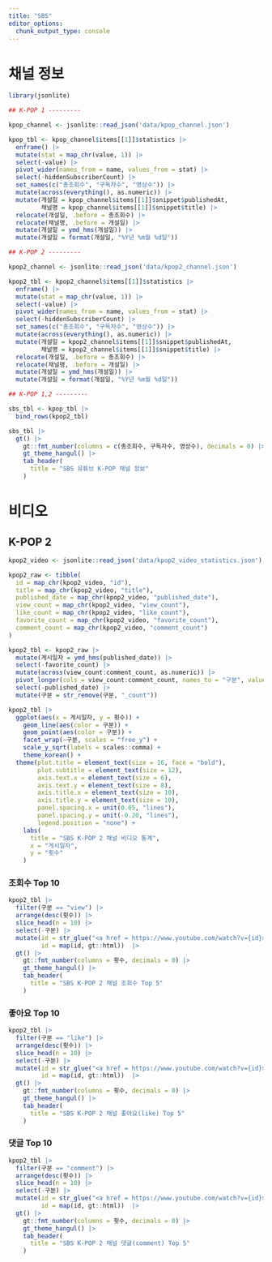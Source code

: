 ```yaml
---
title: "SBS"
editor_options: 
  chunk_output_type: console
---
```


#  채널 정보

```r
library(jsonlite)

## K-POP 1 ---------

kpop_channel <- jsonlite::read_json('data/kpop_channel.json')

kpop_tbl <- kpop_channel$items[[1]]$statistics |> 
  enframe() |> 
  mutate(stat = map_chr(value, 1)) |> 
  select(-value) |>
  pivot_wider(names_from = name, values_from = stat) |> 
  select(-hiddenSubscriberCount) |>
  set_names(c("총조회수", "구독자수", "영상수")) |> 
  mutate(across(everything(), as.numeric)) |>
  mutate(개설일 = kpop_channel$items[[1]]$snippet$publishedAt,
         채널명 = kpop_channel$items[[1]]$snippet$title) |> 
  relocate(개설일, .before = 총조회수) |> 
  relocate(채널명, .before = 개설일) |> 
  mutate(개설일 = ymd_hms(개설일)) |> 
  mutate(개설일 = format(개설일, "%Y년 %m월 %d일")) 

## K-POP 2 ---------

kpop2_channel <- jsonlite::read_json('data/kpop2_channel.json')

kpop2_tbl <- kpop2_channel$items[[1]]$statistics |> 
  enframe() |> 
  mutate(stat = map_chr(value, 1)) |> 
  select(-value) |>
  pivot_wider(names_from = name, values_from = stat) |> 
  select(-hiddenSubscriberCount) |>
  set_names(c("총조회수", "구독자수", "영상수")) |> 
  mutate(across(everything(), as.numeric)) |>
  mutate(개설일 = kpop2_channel$items[[1]]$snippet$publishedAt,
         채널명 = kpop2_channel$items[[1]]$snippet$title) |> 
  relocate(개설일, .before = 총조회수) |> 
  relocate(채널명, .before = 개설일) |> 
  mutate(개설일 = ymd_hms(개설일)) |> 
  mutate(개설일 = format(개설일, "%Y년 %m월 %d일")) 

## K-POP 1,2 ---------

sbs_tbl <- kpop_tbl |>
  bind_rows(kpop2_tbl) 

sbs_tbl |> 
  gt() |> 
    gt::fmt_number(columns = c(총조회수, 구독자수, 영상수), decimals = 0) |> 
    gt_theme_hangul() |> 
    tab_header(
      title = "SBS 유튜브 K-POP 채널 정보"
    )

```

# 비디오

## K-POP 2

```r

kpop2_video <- jsonlite::read_json('data/kpop2_video_statistics.json')

kpop2_raw <- tibble(
  id = map_chr(kpop2_video, "id"),
  title = map_chr(kpop2_video, "title"),
  published_date = map_chr(kpop2_video, "published_date"),
  view_count = map_chr(kpop2_video, "view_count"),
  like_count = map_chr(kpop2_video, "like_count"),
  favorite_count = map_chr(kpop2_video, "favorite_count"),
  comment_count = map_chr(kpop2_video, "comment_count")
)

kpop2_tbl <- kpop2_raw |> 
  mutate(게시일자 = ymd_hms(published_date)) |> 
  select(-favorite_count) |>
  mutate(across(view_count:comment_count, as.numeric)) |> 
  pivot_longer(cols = view_count:comment_count, names_to = "구분", values_to = "횟수") |> 
  select(-published_date) |> 
  mutate(구분 = str_remove(구분, "_count")) 

kpop2_tbl |> 
  ggplot(aes(x = 게시일자, y = 횟수)) +
    geom_line(aes(color = 구분)) +
    geom_point(aes(color = 구분)) +
    facet_wrap(~구분, scales = "free_y") +
    scale_y_sqrt(labels = scales::comma) +
    theme_korean() +
  theme(plot.title = element_text(size = 16, face = "bold"),
        plot.subtitle = element_text(size = 12),
        axis.text.x = element_text(size = 6),
        axis.text.y = element_text(size = 8),
        axis.title.x = element_text(size = 10),
        axis.title.y = element_text(size = 10),
        panel.spacing.x = unit(0.05, "lines"),
        panel.spacing.y = unit(-0.20, "lines"),
        legend.position = "none") +
    labs(
      title = "SBS K-POP 2 채널 비디오 통계",
      x = "게시일자",
      y = "횟수"
    ) 
```


### 조회수 Top 10

```r
kpop2_tbl |> 
  filter(구분 == "view") |>
  arrange(desc(횟수)) |> 
  slice_head(n = 10) |> 
  select(-구분) |> 
  mutate(id = str_glue("<a href = https://www.youtube.com/watch?v={id}>바로보기</a>"), 
         id = map(id, gt::html))  |> 
  gt() |> 
    gt::fmt_number(columns = 횟수, decimals = 0) |> 
    gt_theme_hangul() |> 
    tab_header(
      title = "SBS K-POP 2 채널 조회수 Top 5"
    )
```

### 좋아요 Top 10

```r
kpop2_tbl |> 
  filter(구분 == "like") |>
  arrange(desc(횟수)) |> 
  slice_head(n = 10) |> 
  select(-구분) |> 
  mutate(id = str_glue("<a href = https://www.youtube.com/watch?v={id}>바로보기</a>"), 
         id = map(id, gt::html))  |> 
  gt() |> 
    gt::fmt_number(columns = 횟수, decimals = 0) |> 
    gt_theme_hangul() |> 
    tab_header(
      title = "SBS K-POP 2 채널 좋아요(like) Top 5"
    )
```

### 댓글 Top 10

```r
kpop2_tbl |> 
  filter(구분 == "comment") |>
  arrange(desc(횟수)) |> 
  slice_head(n = 10) |> 
  select(-구분) |> 
  mutate(id = str_glue("<a href = https://www.youtube.com/watch?v={id}>바로보기</a>"), 
         id = map(id, gt::html))  |> 
  gt() |> 
    gt::fmt_number(columns = 횟수, decimals = 0) |> 
    gt_theme_hangul() |> 
    tab_header(
      title = "SBS K-POP 2 채널 댓글(comment) Top 5"
    )
```